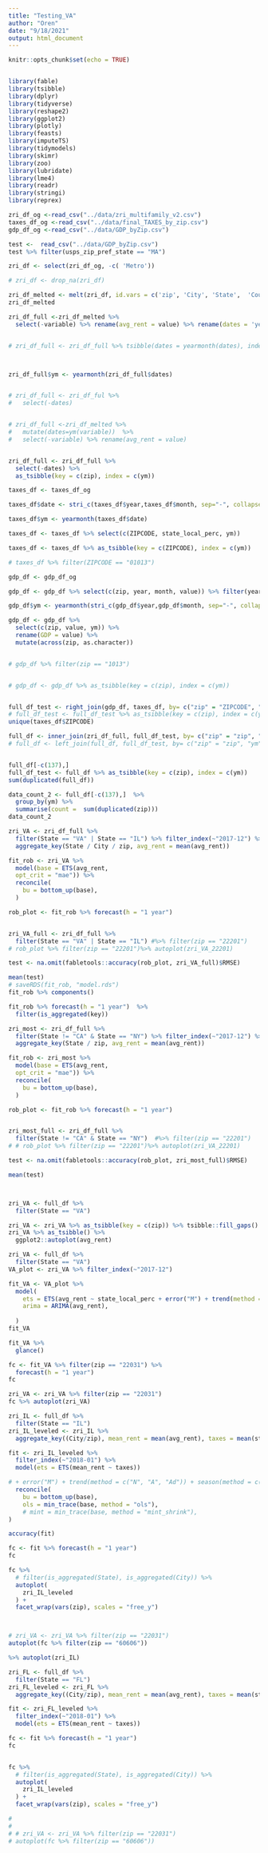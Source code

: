 ```yaml
---
title: "Testing_VA"
author: "Oren"
date: "9/18/2021"
output: html_document
---
```


```r
knitr::opts_chunk$set(echo = TRUE)


library(fable)
library(tsibble)
library(dplyr)
library(tidyverse)
library(reshape2)
library(ggplot2)
library(plotly)
library(feasts)
library(imputeTS)
library(tidymodels)
library(skimr)
library(zoo)
library(lubridate)
library(lme4)
library(readr)
library(stringi)
library(reprex)
```



```r
zri_df_og <-read_csv("../data/zri_multifamily_v2.csv")
taxes_df_og <-read_csv("../data/final_TAXES_by_zip.csv")
gdp_df_og <-read_csv("../data/GDP_byZip.csv")
```

```r

test <-  read_csv("../data/GDP_byZip.csv") 
test %>% filter(usps_zip_pref_state == "MA")

```



```r
zri_df <- select(zri_df_og, -c( 'Metro')) 

# zri_df <- drop_na(zri_df)

zri_df_melted <- melt(zri_df, id.vars = c('zip', 'City', 'State',  'CountyName', 'year-month'))
zri_df_melted

zri_df_full <-zri_df_melted %>%
  select(-variable) %>% rename(avg_rent = value) %>% rename(dates = 'year-month') 


# zri_df_full <- zri_df_full %>% tsibble(dates = yearmonth(dates), index = dates)



zri_df_full$ym <- yearmonth(zri_df_full$dates) 


# zri_df_full <- zri_df_ful %>%
#   select(-dates)


# zri_df_full <-zri_df_melted %>% 
#   mutate(dates=ym(variable))  %>%
#   select(-variable) %>% rename(avg_rent = value)


zri_df_full <- zri_df_full %>%
  select(-dates) %>% 
  as_tsibble(key = c(zip), index = c(ym))

```


```r
taxes_df <- taxes_df_og

taxes_df$date <- stri_c(taxes_df$year,taxes_df$month, sep="-", collapse=NULL, ignore_null=TRUE)

taxes_df$ym <- yearmonth(taxes_df$date) 

taxes_df <- taxes_df %>% select(c(ZIPCODE, state_local_perc, ym))

taxes_df <- taxes_df %>% as_tsibble(key = c(ZIPCODE), index = c(ym)) 

# taxes_df %>% filter(ZIPCODE == "01013")

```


```r
gdp_df <- gdp_df_og

gdp_df <- gdp_df %>% select(c(zip, year, month, value)) %>% filter(year > 2010)

gdp_df$ym <- yearmonth(stri_c(gdp_df$year,gdp_df$month, sep="-", collapse=NULL, ignore_null=TRUE))

gdp_df <- gdp_df %>% 
  select(c(zip, value, ym)) %>% 
  rename(GDP = value) %>% 
  mutate(across(zip, as.character))


# gdp_df %>% filter(zip == "1013")


# gdp_df <- gdp_df %>% as_tsibble(key = c(zip), index = c(ym)) 


full_df_test <- right_join(gdp_df, taxes_df, by= c("zip" = "ZIPCODE", "ym" = "ym"))
# full_df_test <- full_df_test %>% as_tsibble(key = c(zip), index = c(ym)) 
unique(taxes_df$ZIPCODE)
```



```r
full_df <- inner_join(zri_df_full, full_df_test, by= c("zip" = "zip", "ym" = "ym"))
# full_df <- left_join(full_df, full_df_test, by= c("zip" = "zip", "ym" = "ym"))


full_df[-c(137),] 
full_df_test <- full_df %>% as_tsibble(key = c(zip), index = c(ym))
sum(duplicated(full_df))
```

```r
data_count_2 <- full_df[-c(137),]  %>%
  group_by(ym) %>%
  summarise(count =  sum(duplicated(zip)))
data_count_2 
```



```r
zri_VA <- zri_df_full %>%
  filter(State == "VA" | State == "IL") %>% filter_index(~"2017-12") %>%
  aggregate_key(State / City / zip, avg_rent = mean(avg_rent))

fit_rob <- zri_VA %>%
  model(base = ETS(avg_rent,
  opt_crit = "mae")) %>%
  reconcile(
    bu = bottom_up(base),
  )

rob_plot <- fit_rob %>% forecast(h = "1 year") 


zri_VA_full <- zri_df_full %>%
  filter(State == "VA" | State == "IL") #%>% filter(zip == "22201")
# rob_plot %>% filter(zip == "22201")%>% autoplot(zri_VA_22201)

test <- na.omit(fabletools::accuracy(rob_plot, zri_VA_full)$RMSE)

mean(test)
# saveRDS(fit_rob, "model.rds")
fit_rob %>% components()

fit_rob %>% forecast(h = "1 year")  %>% 
  filter(is_aggregated(key))

```



```r
zri_most <- zri_df_full %>%
  filter(State != "CA" & State == "NY") %>% filter_index(~"2017-12") %>%
  aggregate_key(State / zip, avg_rent = mean(avg_rent))

fit_rob <- zri_most %>%
  model(base = ETS(avg_rent,
  opt_crit = "mae")) %>%
  reconcile(
    bu = bottom_up(base),
  )

rob_plot <- fit_rob %>% forecast(h = "1 year") 


zri_most_full <- zri_df_full %>%
  filter(State != "CA" & State == "NY")  #%>% filter(zip == "22201")
# # rob_plot %>% filter(zip == "22201")%>% autoplot(zri_VA_22201)

test <- na.omit(fabletools::accuracy(rob_plot, zri_most_full)$RMSE)

mean(test)




```



```r

zri_VA <- full_df %>%
  filter(State == "VA")

zri_VA <- zri_VA %>% as_tsibble(key = c(zip)) %>% tsibble::fill_gaps()
zri_VA %>% as_tsibble() %>%
  ggplot2::autoplot(avg_rent)

```

```r
zri_VA <- full_df %>%
  filter(State == "VA")
VA_plot <- zri_VA %>% filter_index(~"2017-12")

fit_VA <- VA_plot %>%
  model(
    ets = ETS(avg_rent ~ state_local_perc + error("M") + trend(method = c("N", "A", "Ad")) + season(method = c("N", "A", "M"))),
    arima = ARIMA(avg_rent),
    
  )
fit_VA

fit_VA %>%
  glance()
```


```r
fc <- fit_VA %>% filter(zip == "22031") %>%
  forecast(h = "1 year")
fc
```

```r
zri_VA <- zri_VA %>% filter(zip == "22031")
fc %>% autoplot(zri_VA)
```


```r

zri_IL <- full_df %>%
  filter(State == "IL")
zri_IL_leveled <- zri_IL %>%
  aggregate_key((City/zip), mean_rent = mean(avg_rent), taxes = mean(state_local_perc))

fit <- zri_IL_leveled %>%
  filter_index(~"2018-01") %>%
  model(ets = ETS(mean_rent ~ taxes))

# + error("M") + trend(method = c("N", "A", "Ad")) + season(method = c("N", "A", "M")))) # %>%
  reconcile(
    bu = bottom_up(base),
    ols = min_trace(base, method = "ols"),
    # mint = min_trace(base, method = "mint_shrink"),
)

```

```r
accuracy(fit)
```

```r
fc <- fit %>% forecast(h = "1 year")
fc

```

```r
fc %>%
  # filter(is_aggregated(State), is_aggregated(City)) %>%
  autoplot(
    zri_IL_leveled 
  ) +
  facet_wrap(vars(zip), scales = "free_y")



# zri_VA <- zri_VA %>% filter(zip == "22031")
autoplot(fc %>% filter(zip == "60606")) 

%>% autoplot(zri_IL)
```



```r
zri_FL <- full_df %>%
  filter(State == "FL")
zri_FL_leveled <- zri_FL %>%
  aggregate_key((City/zip), mean_rent = mean(avg_rent), taxes = mean(state_local_perc))

fit <- zri_FL_leveled %>%
  filter_index(~"2018-01") %>%
  model(ets = ETS(mean_rent ~ taxes))

fc <- fit %>% forecast(h = "1 year")
fc


fc %>%
  # filter(is_aggregated(State), is_aggregated(City)) %>%
  autoplot(
    zri_IL_leveled 
  ) +
  facet_wrap(vars(zip), scales = "free_y")

# 
# 
# # zri_VA <- zri_VA %>% filter(zip == "22031")
# autoplot(fc %>% filter(zip == "60606")) 

```

